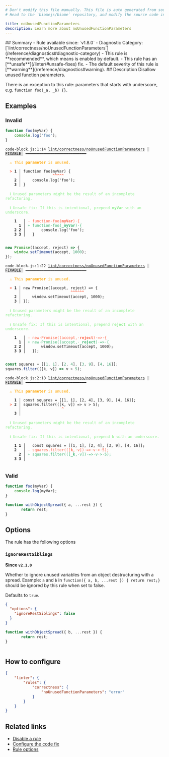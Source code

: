 ```yaml
---
# Don't modify this file manually. This file is auto generated from source, and you will lose your changes next time the website is built.
# Head to the `biomejs/biome` repository, and modify the source code in there.

title: noUnusedFunctionParameters
description: Learn more about noUnusedFunctionParameters
---
```


<Tabs>
<TabItem label="JavaScript (and super languages)" icon="seti:javascript">
## Summary
- Rule available since: `v1.8.0`
- Diagnostic Category: [`lint/correctness/noUnusedFunctionParameters`](/reference/diagnostics#diagnostic-category)
- This rule is **recommended**, which means is enabled by default.
- This rule has an [**unsafe**](/linter/#unsafe-fixes) fix.
- The default severity of this rule is [**warning**](/reference/diagnostics#warning).
## Description
Disallow unused function parameters.

There is an exception to this rule:
parameters that starts with underscore, e.g. `function foo(_a, _b) {}`.

## Examples

### Invalid

```js
function foo(myVar) {
    console.log('foo');
}
```

<pre class="language-text"><code class="language-text">code-block.js:1:14 <a href="https://biomejs.dev/linter/rules/no-unused-function-parameters">lint/correctness/noUnusedFunctionParameters</a> <span style="color: #000; background-color: #ddd;"> FIXABLE </span> ━━━━━━━━━━━━━━━━━━━━━━━━━━━<br /><br />  <strong><span style="color: Orange;">⚠</span></strong> <span style="color: Orange;">This </span><span style="color: Orange;"><strong>parameter</strong></span><span style="color: Orange;"> is unused.</span><br />  <br />  <strong><span style="color: Tomato;">&gt;</span></strong> <strong>1 │ </strong>function foo(myVar) &#123;<br />   <strong>   │ </strong>             <strong><span style="color: Tomato;">^</span></strong><strong><span style="color: Tomato;">^</span></strong><strong><span style="color: Tomato;">^</span></strong><strong><span style="color: Tomato;">^</span></strong><strong><span style="color: Tomato;">^</span></strong><br />    <strong>2 │ </strong>    console.log('foo');<br />    <strong>3 │ </strong>&#125;<br />  <br />  <strong><span style="color: lightgreen;">ℹ</span></strong> <span style="color: lightgreen;">Unused parameters might be the result of an incomplete refactoring.</span><br />  <br />  <strong><span style="color: lightgreen;">ℹ</span></strong> <span style="color: lightgreen;">Unsafe fix</span><span style="color: lightgreen;">: </span><span style="color: lightgreen;">If this is intentional, prepend </span><span style="color: lightgreen;"><strong>myVar</strong></span><span style="color: lightgreen;"> with an underscore.</span><br />  <br />    <strong>1</strong>  <strong> │ </strong><span style="color: Tomato;">-</span> <span style="color: Tomato;">f</span><span style="color: Tomato;">u</span><span style="color: Tomato;">n</span><span style="color: Tomato;">c</span><span style="color: Tomato;">t</span><span style="color: Tomato;">i</span><span style="color: Tomato;">o</span><span style="color: Tomato;">n</span><span style="color: Tomato;"><span style="opacity: 0.8;">·</span></span><span style="color: Tomato;">f</span><span style="color: Tomato;">o</span><span style="color: Tomato;">o</span><span style="color: Tomato;">(</span><span style="color: Tomato;"><strong>m</strong></span><span style="color: Tomato;"><strong>y</strong></span><span style="color: Tomato;"><strong>V</strong></span><span style="color: Tomato;"><strong>a</strong></span><span style="color: Tomato;"><strong>r</strong></span><span style="color: Tomato;">)</span><span style="color: Tomato;"><span style="opacity: 0.8;">·</span></span><span style="color: Tomato;">&#123;</span><br />      <strong>1</strong><strong> │ </strong><span style="color: MediumSeaGreen;">+</span> <span style="color: MediumSeaGreen;">f</span><span style="color: MediumSeaGreen;">u</span><span style="color: MediumSeaGreen;">n</span><span style="color: MediumSeaGreen;">c</span><span style="color: MediumSeaGreen;">t</span><span style="color: MediumSeaGreen;">i</span><span style="color: MediumSeaGreen;">o</span><span style="color: MediumSeaGreen;">n</span><span style="color: MediumSeaGreen;"><span style="opacity: 0.8;">·</span></span><span style="color: MediumSeaGreen;">f</span><span style="color: MediumSeaGreen;">o</span><span style="color: MediumSeaGreen;">o</span><span style="color: MediumSeaGreen;">(</span><span style="color: MediumSeaGreen;"><strong>&#95;</strong></span><span style="color: MediumSeaGreen;"><strong>m</strong></span><span style="color: MediumSeaGreen;"><strong>y</strong></span><span style="color: MediumSeaGreen;"><strong>V</strong></span><span style="color: MediumSeaGreen;"><strong>a</strong></span><span style="color: MediumSeaGreen;"><strong>r</strong></span><span style="color: MediumSeaGreen;">)</span><span style="color: MediumSeaGreen;"><span style="opacity: 0.8;">·</span></span><span style="color: MediumSeaGreen;">&#123;</span><br />    <strong>2</strong> <strong>2</strong><strong> │ </strong>      console.log('foo');<br />    <strong>3</strong> <strong>3</strong><strong> │ </strong>  &#125;<br />  <br /></code></pre>

```js
new Promise((accept, reject) => {
    window.setTimeout(accept, 1000);
});
```

<pre class="language-text"><code class="language-text">code-block.js:1:22 <a href="https://biomejs.dev/linter/rules/no-unused-function-parameters">lint/correctness/noUnusedFunctionParameters</a> <span style="color: #000; background-color: #ddd;"> FIXABLE </span> ━━━━━━━━━━━━━━━━━━━━━━━━━━━<br /><br />  <strong><span style="color: Orange;">⚠</span></strong> <span style="color: Orange;">This </span><span style="color: Orange;"><strong>parameter</strong></span><span style="color: Orange;"> is unused.</span><br />  <br />  <strong><span style="color: Tomato;">&gt;</span></strong> <strong>1 │ </strong>new Promise((accept, reject) =&gt; &#123;<br />   <strong>   │ </strong>                     <strong><span style="color: Tomato;">^</span></strong><strong><span style="color: Tomato;">^</span></strong><strong><span style="color: Tomato;">^</span></strong><strong><span style="color: Tomato;">^</span></strong><strong><span style="color: Tomato;">^</span></strong><strong><span style="color: Tomato;">^</span></strong><br />    <strong>2 │ </strong>    window.setTimeout(accept, 1000);<br />    <strong>3 │ </strong>&#125;);<br />  <br />  <strong><span style="color: lightgreen;">ℹ</span></strong> <span style="color: lightgreen;">Unused parameters might be the result of an incomplete refactoring.</span><br />  <br />  <strong><span style="color: lightgreen;">ℹ</span></strong> <span style="color: lightgreen;">Unsafe fix</span><span style="color: lightgreen;">: </span><span style="color: lightgreen;">If this is intentional, prepend </span><span style="color: lightgreen;"><strong>reject</strong></span><span style="color: lightgreen;"> with an underscore.</span><br />  <br />    <strong>1</strong>  <strong> │ </strong><span style="color: Tomato;">-</span> <span style="color: Tomato;">n</span><span style="color: Tomato;">e</span><span style="color: Tomato;">w</span><span style="color: Tomato;"><span style="opacity: 0.8;">·</span></span><span style="color: Tomato;">P</span><span style="color: Tomato;">r</span><span style="color: Tomato;">o</span><span style="color: Tomato;">m</span><span style="color: Tomato;">i</span><span style="color: Tomato;">s</span><span style="color: Tomato;">e</span><span style="color: Tomato;">(</span><span style="color: Tomato;">(</span><span style="color: Tomato;">a</span><span style="color: Tomato;">c</span><span style="color: Tomato;">c</span><span style="color: Tomato;">e</span><span style="color: Tomato;">p</span><span style="color: Tomato;">t</span><span style="color: Tomato;">,</span><span style="color: Tomato;"><span style="opacity: 0.8;">·</span></span><span style="color: Tomato;"><strong>r</strong></span><span style="color: Tomato;"><strong>e</strong></span><span style="color: Tomato;"><strong>j</strong></span><span style="color: Tomato;"><strong>e</strong></span><span style="color: Tomato;"><strong>c</strong></span><span style="color: Tomato;"><strong>t</strong></span><span style="color: Tomato;">)</span><span style="color: Tomato;"><span style="opacity: 0.8;">·</span></span><span style="color: Tomato;">=</span><span style="color: Tomato;">&gt;</span><span style="color: Tomato;"><span style="opacity: 0.8;">·</span></span><span style="color: Tomato;">&#123;</span><br />      <strong>1</strong><strong> │ </strong><span style="color: MediumSeaGreen;">+</span> <span style="color: MediumSeaGreen;">n</span><span style="color: MediumSeaGreen;">e</span><span style="color: MediumSeaGreen;">w</span><span style="color: MediumSeaGreen;"><span style="opacity: 0.8;">·</span></span><span style="color: MediumSeaGreen;">P</span><span style="color: MediumSeaGreen;">r</span><span style="color: MediumSeaGreen;">o</span><span style="color: MediumSeaGreen;">m</span><span style="color: MediumSeaGreen;">i</span><span style="color: MediumSeaGreen;">s</span><span style="color: MediumSeaGreen;">e</span><span style="color: MediumSeaGreen;">(</span><span style="color: MediumSeaGreen;">(</span><span style="color: MediumSeaGreen;">a</span><span style="color: MediumSeaGreen;">c</span><span style="color: MediumSeaGreen;">c</span><span style="color: MediumSeaGreen;">e</span><span style="color: MediumSeaGreen;">p</span><span style="color: MediumSeaGreen;">t</span><span style="color: MediumSeaGreen;">,</span><span style="color: MediumSeaGreen;"><span style="opacity: 0.8;">·</span></span><span style="color: MediumSeaGreen;"><strong>&#95;</strong></span><span style="color: MediumSeaGreen;"><strong>r</strong></span><span style="color: MediumSeaGreen;"><strong>e</strong></span><span style="color: MediumSeaGreen;"><strong>j</strong></span><span style="color: MediumSeaGreen;"><strong>e</strong></span><span style="color: MediumSeaGreen;"><strong>c</strong></span><span style="color: MediumSeaGreen;"><strong>t</strong></span><span style="color: MediumSeaGreen;">)</span><span style="color: MediumSeaGreen;"><span style="opacity: 0.8;">·</span></span><span style="color: MediumSeaGreen;">=</span><span style="color: MediumSeaGreen;">&gt;</span><span style="color: MediumSeaGreen;"><span style="opacity: 0.8;">·</span></span><span style="color: MediumSeaGreen;">&#123;</span><br />    <strong>2</strong> <strong>2</strong><strong> │ </strong>      window.setTimeout(accept, 1000);<br />    <strong>3</strong> <strong>3</strong><strong> │ </strong>  &#125;);<br />  <br /></code></pre>

```js
const squares = [[1, 1], [2, 4], [3, 9], [4, 16]];
squares.filter(([k, v]) => v > 5);
```

<pre class="language-text"><code class="language-text">code-block.js:2:18 <a href="https://biomejs.dev/linter/rules/no-unused-function-parameters">lint/correctness/noUnusedFunctionParameters</a> <span style="color: #000; background-color: #ddd;"> FIXABLE </span> ━━━━━━━━━━━━━━━━━━━━━━━━━━━<br /><br />  <strong><span style="color: Orange;">⚠</span></strong> <span style="color: Orange;">This </span><span style="color: Orange;"><strong>parameter</strong></span><span style="color: Orange;"> is unused.</span><br />  <br />    <strong>1 │ </strong>const squares = [[1, 1], [2, 4], [3, 9], [4, 16]];<br />  <strong><span style="color: Tomato;">&gt;</span></strong> <strong>2 │ </strong>squares.filter(([k, v]) =&gt; v &gt; 5);<br />   <strong>   │ </strong>                 <strong><span style="color: Tomato;">^</span></strong><br />    <strong>3 │ </strong><br />  <br />  <strong><span style="color: lightgreen;">ℹ</span></strong> <span style="color: lightgreen;">Unused parameters might be the result of an incomplete refactoring.</span><br />  <br />  <strong><span style="color: lightgreen;">ℹ</span></strong> <span style="color: lightgreen;">Unsafe fix</span><span style="color: lightgreen;">: </span><span style="color: lightgreen;">If this is intentional, prepend </span><span style="color: lightgreen;"><strong>k</strong></span><span style="color: lightgreen;"> with an underscore.</span><br />  <br />    <strong>1</strong> <strong>1</strong><strong> │ </strong>  const squares = [[1, 1], [2, 4], [3, 9], [4, 16]];<br />    <strong>2</strong>  <strong> │ </strong><span style="color: Tomato;">-</span> <span style="color: Tomato;">s</span><span style="color: Tomato;">q</span><span style="color: Tomato;">u</span><span style="color: Tomato;">a</span><span style="color: Tomato;">r</span><span style="color: Tomato;">e</span><span style="color: Tomato;">s</span><span style="color: Tomato;">.</span><span style="color: Tomato;">f</span><span style="color: Tomato;">i</span><span style="color: Tomato;">l</span><span style="color: Tomato;">t</span><span style="color: Tomato;">e</span><span style="color: Tomato;">r</span><span style="color: Tomato;">(</span><span style="color: Tomato;">(</span><span style="color: Tomato;">[</span><span style="color: Tomato;"><strong>k</strong></span><span style="color: Tomato;">,</span><span style="color: Tomato;"><span style="opacity: 0.8;">·</span></span><span style="color: Tomato;">v</span><span style="color: Tomato;">]</span><span style="color: Tomato;">)</span><span style="color: Tomato;"><span style="opacity: 0.8;">·</span></span><span style="color: Tomato;">=</span><span style="color: Tomato;">&gt;</span><span style="color: Tomato;"><span style="opacity: 0.8;">·</span></span><span style="color: Tomato;">v</span><span style="color: Tomato;"><span style="opacity: 0.8;">·</span></span><span style="color: Tomato;">&gt;</span><span style="color: Tomato;"><span style="opacity: 0.8;">·</span></span><span style="color: Tomato;">5</span><span style="color: Tomato;">)</span><span style="color: Tomato;">;</span><br />      <strong>2</strong><strong> │ </strong><span style="color: MediumSeaGreen;">+</span> <span style="color: MediumSeaGreen;">s</span><span style="color: MediumSeaGreen;">q</span><span style="color: MediumSeaGreen;">u</span><span style="color: MediumSeaGreen;">a</span><span style="color: MediumSeaGreen;">r</span><span style="color: MediumSeaGreen;">e</span><span style="color: MediumSeaGreen;">s</span><span style="color: MediumSeaGreen;">.</span><span style="color: MediumSeaGreen;">f</span><span style="color: MediumSeaGreen;">i</span><span style="color: MediumSeaGreen;">l</span><span style="color: MediumSeaGreen;">t</span><span style="color: MediumSeaGreen;">e</span><span style="color: MediumSeaGreen;">r</span><span style="color: MediumSeaGreen;">(</span><span style="color: MediumSeaGreen;">(</span><span style="color: MediumSeaGreen;">[</span><span style="color: MediumSeaGreen;"><strong>&#95;</strong></span><span style="color: MediumSeaGreen;"><strong>k</strong></span><span style="color: MediumSeaGreen;">,</span><span style="color: MediumSeaGreen;"><span style="opacity: 0.8;">·</span></span><span style="color: MediumSeaGreen;">v</span><span style="color: MediumSeaGreen;">]</span><span style="color: MediumSeaGreen;">)</span><span style="color: MediumSeaGreen;"><span style="opacity: 0.8;">·</span></span><span style="color: MediumSeaGreen;">=</span><span style="color: MediumSeaGreen;">&gt;</span><span style="color: MediumSeaGreen;"><span style="opacity: 0.8;">·</span></span><span style="color: MediumSeaGreen;">v</span><span style="color: MediumSeaGreen;"><span style="opacity: 0.8;">·</span></span><span style="color: MediumSeaGreen;">&gt;</span><span style="color: MediumSeaGreen;"><span style="opacity: 0.8;">·</span></span><span style="color: MediumSeaGreen;">5</span><span style="color: MediumSeaGreen;">)</span><span style="color: MediumSeaGreen;">;</span><br />    <strong>3</strong> <strong>3</strong><strong> │ </strong>  <br />  <br /></code></pre>

### Valid

```js
function foo(myVar) {
    console.log(myVar);
}
```

```js
function withObjectSpread({ a, ...rest }) {
       return rest;
}
```

## Options

The rule has the following options

### `ignoreRestSiblings`

**Since `v2.1.0`**

Whether to ignore unused variables from an object destructuring with a spread.
Example: `a` and `b` in `function({ a, b, ...rest }) { return rest;}` should be ignored by this rule when set to false.

Defaults to `true`.

```json
{
  "options": {
    "ignoreRestSiblings": false
  }
}
```

```js
function withObjectSpread({ b, ...rest }) {
       return rest;
}
```

<pre class="language-text"><code class="language-text"></code></pre>

## How to configure
```json title="biome.json"
{
	"linter": {
		"rules": {
			"correctness": {
				"noUnusedFunctionParameters": "error"
			}
		}
	}
}

```
## Related links

- [Disable a rule](/linter/#disable-a-rule)
- [Configure the code fix](/linter#configure-the-code-fix)
- [Rule options](/linter/#rule-options)

</TabItem>
</Tabs>

